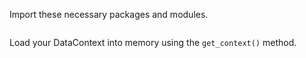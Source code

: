 
Import these necessary packages and modules.

```python file=../../../../../../tests/integration/docusaurus/connecting_to_your_data/cloud/s3/pandas/inferred_and_runtime_yaml_example.py#L3-L7
```

Load your DataContext into memory using the `get_context()` method.

```python file=../../../../../../tests/integration/docusaurus/connecting_to_your_data/cloud/s3/pandas/inferred_and_runtime_yaml_example.py#L8
```
